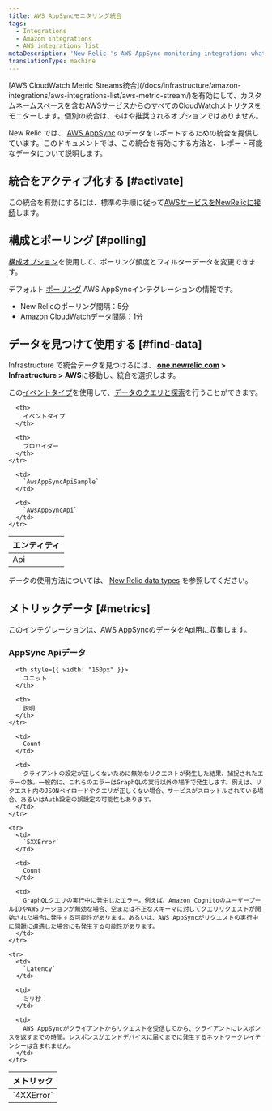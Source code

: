 ```yaml
---
title: AWS AppSyncモニタリング統合
tags:
  - Integrations
  - Amazon integrations
  - AWS integrations list
metaDescription: 'New Relic''s AWS AppSync monitoring integration: what data it reports, and how to enable it.'
translationType: machine
---
```


<Callout variant="important">
  [AWS CloudWatch Metric Streams統合](/docs/infrastructure/amazon-integrations/aws-integrations-list/aws-metric-stream/)を有効にして、カスタムネームスペースを含むAWSサービスからのすべてのCloudWatchメトリクスをモニターします。個別の統合は、もはや推奨されるオプションではありません。
</Callout>

New Relic では、 [AWS AppSync](https://aws.amazon.com/appsync/) のデータをレポートするための統合を提供しています。このドキュメントでは、この統合を有効にする方法と、レポート可能なデータについて説明します。

## 統合をアクティブ化する [#activate]

この統合を有効にするには、標準の手順に従って[AWSサービスをNewRelicに接続](/docs/infrastructure/infrastructure-integrations/getting-started/connect-aws-integrations-infrastructure)します。

## 構成とポーリング [#polling]

[構成オプション](/docs/integrations/new-relic-integrations/getting-started/configure-polling-frequency-data-collection-cloud-integrations)を使用して、ポーリング頻度とフィルターデータを変更できます。

デフォルト [ポーリング](/docs/infrastructure/amazon-integrations/aws-integrations-list/aws-polling-intervals-infrastructure-integrations) AWS AppSyncインテグレーションの情報です。

* New Relicのポーリング間隔：5分
* Amazon CloudWatchデータ間隔：1分

## データを見つけて使用する [#find-data]

Infrastructure で統合データを見つけるには、 **[one.newrelic.com](https://one.newrelic.com/all-capabilities) > Infrastructure > AWS**に移動し、統合を選択します。

この[イベントタイプ](/docs/data-apis/understand-data/new-relic-data-types/#event-data)を使用して、[データのクエリと探索](/docs/using-new-relic/data/understand-data/query-new-relic-data)を行うことができます。

<table>
  <thead>
    <tr>
      <th>
        エンティティ
      </th>

      <th>
        イベントタイプ
      </th>

      <th>
        プロバイダー
      </th>
    </tr>
  </thead>

  <tbody>
    <tr>
      <td>
        Api
      </td>

      <td>
        `AwsAppSyncApiSample`
      </td>

      <td>
        `AwsAppSyncApi`
      </td>
    </tr>
  </tbody>
</table>

データの使用方法については、 [New Relic data types](/docs/telemetry-data-platform/understand-data/new-relic-data-types/) を参照してください。

## メトリックデータ [#metrics]

このインテグレーションは、AWS AppSyncのデータをApi用に収集します。

### AppSync Apiデータ

<table>
  <thead>
    <tr>
      <th style={{ width: "275px" }}>
        メトリック
      </th>

      <th style={{ width: "150px" }}>
        ユニット
      </th>

      <th>
        説明
      </th>
    </tr>
  </thead>

  <tbody>
    <tr>
      <td>
        `4XXError`
      </td>

      <td>
        Count
      </td>

      <td>
        クライアントの設定が正しくないために無効なリクエストが発生した結果、捕捉されたエラーの数。一般的に、これらのエラーはGraphQLの実行以外の場所で発生します。例えば、リクエスト内のJSONペイロードやクエリが正しくない場合、サービスがスロットルされている場合、あるいはAuth設定の誤設定の可能性もあります。
      </td>
    </tr>

    <tr>
      <td>
        `5XXError`
      </td>

      <td>
        Count
      </td>

      <td>
        GraphQLクエリの実行中に発生したエラー。例えば、Amazon CognitoのユーザープールIDやAWSリージョンが無効な場合、空または不正なスキーマに対してクエリリクエストが開始された場合に発生する可能性があります。あるいは、AWS AppSyncがリクエストの実行中に問題に遭遇した場合にも発生する可能性があります。
      </td>
    </tr>

    <tr>
      <td>
        `Latency`
      </td>

      <td>
        ミリ秒
      </td>

      <td>
        AWS AppSyncがクライアントからリクエストを受信してから、クライアントにレスポンスを返すまでの時間。レスポンスがエンドデバイスに届くまでに発生するネットワークレイテンシーは含まれません。
      </td>
    </tr>
  </tbody>
</table>